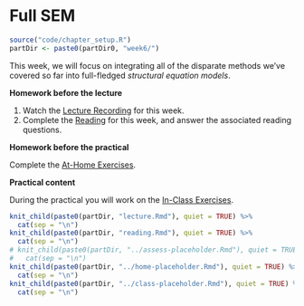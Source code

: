 # Full SEM

```{r week6_global_options, include = FALSE}
source("code/chapter_setup.R")
partDir <- paste0(partDir0, "week6/")
```

This week, we will focus on integrating all of the disparate methods we've
covered so far into full-fledged *structural equation models*.

**Homework before the lecture**

1. Watch the [Lecture Recording](lecture-6.html) for this week.
1. Complete the [Reading](reading-6.html) for this week, and answer the 
associated reading questions.
<!-- 1. Complete the [Formative Assessment](formative-assessment-5.html) for this week. -->

**Homework before the practical**

Complete the [At-Home Exercises](at-home-exercises-6.html). 

**Practical content**

During the practical you will work on the [In-Class Exercises](in-class-exercises-6.html).

```{r, echo = FALSE, message = FALSE, warning = FALSE, results = "asis"}
knit_child(paste0(partDir, "lecture.Rmd"), quiet = TRUE) %>%
  cat(sep = "\n")
knit_child(paste0(partDir, "reading.Rmd"), quiet = TRUE) %>%
  cat(sep = "\n")
# knit_child(paste0(partDir, "../assess-placeholder.Rmd"), quiet = TRUE) %>%
#   cat(sep = "\n")
knit_child(paste0(partDir, "../home-placeholder.Rmd"), quiet = TRUE) %>%
  cat(sep = "\n")
knit_child(paste0(partDir, "../class-placeholder.Rmd"), quiet = TRUE) %>%
  cat(sep = "\n")
```
